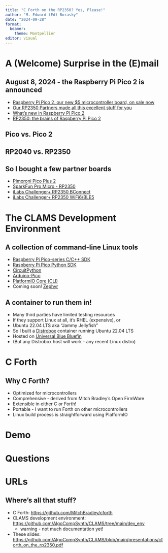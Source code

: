 ```yaml
---
title: "C Forth on the RP2350? Yes, Please!"
author: "M. Edward (Ed) Borasky"
date: "2024-09-28"
format: 
  beamer:
    theme: Montpellier
editor: visual
---
```


# A (Welcome) Surprise in the (E)mail

## August 8, 2024 - the Raspberry Pi Pico 2 is announced

- [Raspberry Pi Pico 2, our new $5 microcontroller board, on sale now](https://www.raspberrypi.com/news/raspberry-pi-pico-2-our-new-5-microcontroller-board-on-sale-now/)
- [Our RP2350 Partners made all this excellent stuff for you](https://www.raspberrypi.com/news/our-rp2350-partners-made-all-this-excellent-stuff-for-you/)
- [What’s new in Raspberry Pi Pico 2](https://www.raspberrypi.com/news/whats-new-in-pico-2/)
- [RP2350: the brains of Raspberry Pi Pico 2](https://www.raspberrypi.com/news/rp2350-the-brains-of-raspberry-pi-pico-2/)

## Pico vs. Pico 2

## RP2040 vs. RP2350

## So I bought a few partner boards

- [Pimoroni Pico Plus 2](https://shop.pimoroni.com/products/pimoroni-pico-plus-2-w?variant=42182811942995)
- [SparkFun Pro Micro - RP2350](https://www.sparkfun.com/products/24870)
- [iLabs Challenger+ RP2350 BConnect](https://ilabs.se/challenger-rp2350-bconnect-datasheet/)
- [iLabs Challenger+ RP2350 WiFi6/BLE5](https://ilabs.se/challenger-rp2350-wifi-ble/)

# The CLAMS Development Environment

## A collection of command-line Linux tools

- [Raspberry Pi Pico-series C/C++ SDK](https://datasheets.raspberrypi.com/pico/raspberry-pi-pico-c-sdk.pdf)
- [Raspberry Pi Pico Python SDK](https://datasheets.raspberrypi.com/pico/raspberry-pi-pico-python-sdk.pdf)
- [CircuitPython](https://circuitpython.org/)
- [Arduino-Pico](https://arduino-pico.readthedocs.io/en/latest/)
- [PlatformIO Core (CLI)](https://docs.platformio.org/en/latest/core/index.html)
- Coming soon! [Zephyr](https://docs.zephyrproject.org/latest/index.html)

## A container to run them in!

- Many third parties have limited testing resources
- If they support Linux at all, it's RHEL (expensive), or
- Ubuntu 22.04 LTS aka "Jammy Jellyfish"
- So I built a [Distrobox](https://distrobox.it/) container running Ubuntu 22.04 LTS
- Hosted on [Universal Blue Bluefin](https://projectbluefin.io/)
- (But any Distrobox host will work - any recent Linux distro)

# C Forth

## Why C Forth?

- Optimized for microcontrollers
- Comprehensive - derived from Mitch Bradley's Open FirmWare
- Extensible in either C or Forth!
- Portable - I want to run Forth on other microcontrollers
- Linux build process is straightforward using PlatformIO

# Demo

# Questions

# URLs

## Where's all that stuff?

- C Forth: <https://github.com/MitchBradley/cforth>
- CLAMS development environment: <https://github.com/AlgoCompSynth/CLAMS/tree/main/dev_env>
    - warning - not much documentation yet!
- These slides: <https://github.com/AlgoCompSynth/CLAMS/blob/main/presentations/cforth_on_the_rp2350.pdf>
